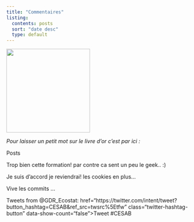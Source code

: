 ```yaml
---
title: "Commentaires"
listing:
  contents: posts
  sort: "date desc"
  type: default
---
```


![](livre.png){width="219"}

*Pour laisser un petit mot sur le livre d'or c'est par ici :*

::: panel-tabset
Posts
:::

::: panel-tabset
Trop bien cette formation! par contre ca sent un peu le geek.. :)
:::

::: panel-tabset
Je suis d'accord je reviendrai! les cookies en plus...
:::

::: panel-tabset
Vive les commits ...
:::


::: panel-tabset
Tweets from @GDR_Ecostat: href="https://twitter.com/intent/tweet?button_hashtag=CESAB&ref_src=twsrc%5Etfw" class="twitter-hashtag-button" data-show-count="false"\>Tweet #CESAB</a>

```{=html}
<script async src="https://platform.twitter.com/widgets.js" charset="utf-8"></script>
```
:::
